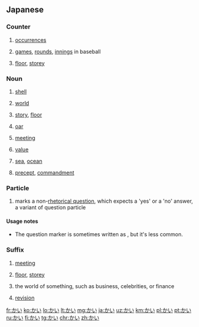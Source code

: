 {{also|がい}}
==Japanese==

===Counter===
{{ja-pos|counter}}

# {{ja-def|回}} [[occurrences]]
# {{ja-def|回}} [[games]], [[rounds]], [[innings]] in baseball
# {{ja-def|階}} [[floor]], [[storey]]

===Noun===
{{ja-noun}}

# {{ja-def|貝}} [[shell]]
# {{ja-def|界}} [[world]]
# {{ja-def|階}} [[story]], [[floor]]
# {{ja-def|櫂}} [[oar]]
# {{ja-def|会}} [[meeting]]
# {{ja-def|甲斐}} [[value]]
# {{ja-def|海}} [[sea]], [[ocean]]
# {{ja-def|戒}} [[precept]], [[commandment]]

===Particle===
{{ja-pos|particle}}

# {{ja-def|かい}} {{lb|ja|familiar}} marks a non-[[rhetorical question]], which expects a 'yes' or a 'no' answer, a variant of question particle {{m|ja|か|tr=ka}}
#: {{ja-usex|元気'''かい'''？|げんき '''かい'''？|Are you fine?}}
#: {{ja-usex|あの[[女の子]]に[[気がある]]の '''かい'''。|あの [[おんな の こ]] に [[き が ある]] の '''かい'''。|Are you [[interest]]ed in that [[girl]]?}}
#: {{ja-usex|彼はもう[[来る|来た]]'''かい'''？|かれ は もう [[くる|きた]] '''かい'''？|Has he [[come]] yet?}}
#: {{ja-usex|[[本当]]に出来るの'''かい'''？|[[ほんとう]] に できる の '''かい'''？|Can you [[really]] do it?}} 

====Usage notes====
* The question marker {{m|ja|かい|tr=kai}} is sometimes written as {{m|ja|かえ|tr=kae}}, but it's less common.

===Suffix===
{{ja-pos|suffix}}

# {{ja-def|会}} [[meeting]]
# {{ja-def|階}} [[floor]], [[storey]]
# {{ja-def|界}} the world of something, such as business, celebrities, or finance
# {{ja-def|改}} [[revision]]

[[fr:かい]]
[[ko:かい]]
[[lo:かい]]
[[lt:かい]]
[[mg:かい]]
[[ja:かい]]
[[uz:かい]]
[[km:かい]]
[[pl:かい]]
[[pt:かい]]
[[ru:かい]]
[[fi:かい]]
[[tg:かい]]
[[chr:かい]]
[[zh:かい]]